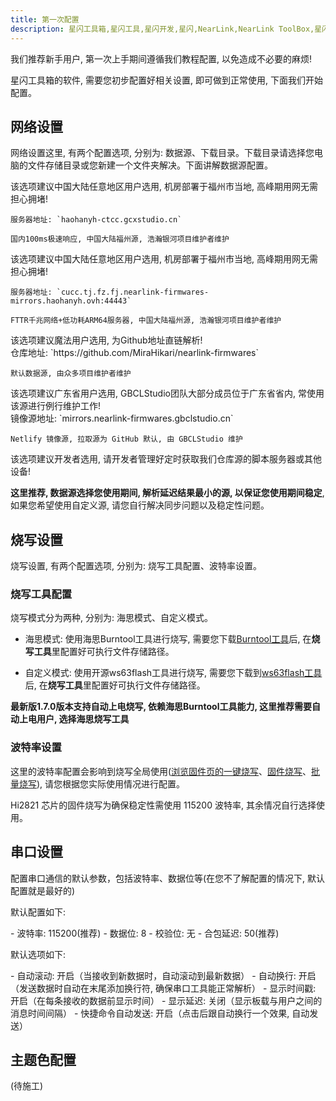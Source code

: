 ```yaml
---
title: 第一次配置
description: 星闪工具箱,星闪工具,星闪开发,星闪,NearLink,NearLink ToolBox,星闪工具箱第一次配置
---
```



<Aside type="caution" title="注意">我们推荐新手用户, 第一次上手期间遵循我们教程配置, 以免造成不必要的麻烦!</Aside>

星闪工具箱的软件, 需要您初步配置好相关设置, 即可做到正常使用, 下面我们开始配置。

## 网络设置

网络设置这里, 有两个配置选项, 分别为: 数据源、下载目录。下载目录请选择您电脑的文件存储目录或您新建一个文件夹解决。下面讲解数据源配置。

<Tabs>
  <TabItem label="福州电信">
    <Aside type="tip" title="给用户的提示">该选项建议中国大陆任意地区用户选用, 机房部署于福州市当地, 高峰期用网无需担心拥堵!</Aside>

    服务器地址: `haohanyh-ctcc.gcxstudio.cn`

    国内100ms极速响应, 中国大陆福州源, 浩瀚银河项目维护者维护
  </TabItem>

  <TabItem label="福州联通">
    <Aside type="tip" title="给用户的提示">该选项建议中国大陆任意地区用户选用, 机房部署于福州市当地, 高峰期用网无需担心拥堵!</Aside>

    服务器地址: `cucc.tj.fz.fj.nearlink-firmwares-mirrors.haohanyh.ovh:44443`

    FTTR千兆网络+低功耗ARM64服务器, 中国大陆福州源, 浩瀚银河项目维护者维护
  </TabItem>

  <TabItem label="Github">
    <Aside type="tip" title="给用户的提示">该选项建议魔法用户选用, 为Github地址直链解析!</Aside>
    仓库地址: `https://github.com/MiraHikari/nearlink-firmwares`

    默认数据源, 由众多项目维护者维护
  </TabItem>

  <TabItem label="Netlify">
    <Aside type="tip" title="给用户的提示">该选项建议广东省用户选用, GBCLStudio团队大部分成员位于广东省省内, 常使用该源进行例行维护工作!</Aside>
    镜像源地址: `mirrors.nearlink-firmwares.gbclstudio.cn`

    Netlify 镜像源, 拉取源为 GitHub 默认, 由 GBCLStudio 维护
  </TabItem>

  <TabItem label="自定义">
    <Aside type="tip" title="开发者提示">该选项建议开发者选用, 请开发者管理好定时获取我们仓库源的脚本服务器或其他设备!</Aside>
  </TabItem>
</Tabs>

**这里推荐, 数据源选择您使用期间, 解析延迟结果最小的源, 以保证您使用期间稳定**, 如果您希望使用自定义源, 请您自行解决同步问题以及稳定性问题。

## 烧写设置

烧写设置, 有两个配置选项, 分别为: 烧写工具配置、波特率设置。

### 烧写工具配置

烧写模式分为两种, 分别为: 海思模式、自定义模式。

- 海思模式: 使用海思Burntool工具进行烧写, 需要您下载[Burntool工具](https://cucc.tj.fz.fj.nearlink-firmwares-mirrors.haohanyh.ovh:44443/?tools/burntool)后, 在**烧写工具**里配置好可执行文件存储路径。

- 自定义模式: 使用开源ws63flash工具进行烧写, 需要您下载到[ws63flash工具](https://github.com/goodspeed34/ws63flash/releases)后, 在**烧写工具**里配置好可执行文件存储路径。

**最新版1.7.0版本支持自动上电烧写, 依赖海思Burntool工具能力, 这里推荐需要自动上电用户, 选择海思烧写工具**

### 波特率设置

这里的波特率配置会影响到烧写全局使用([浏览固件页的一键烧写](/getting-started/started#一键烧录)、[固件烧写](/getting-started/started#手动烧录)、[批量烧写](/getting-started/started#批量烧录)), 请您根据您实际使用情况进行配置。

<Aside type="danger">Hi2821 芯片的固件烧写为确保稳定性需使用 115200 波特率, 其余情况自行选择使用。</Aside>

## 串口设置

配置串口通信的默认参数，包括波特率、数据位等(在您不了解配置的情况下, 默认配置就是最好的)

默认配置如下:

<Card title="串口配置" icon="information">
  - 波特率: 115200(推荐)
  - 数据位: 8
  - 校验位: 无
  - 合包延迟: 50(推荐)
</Card>

默认选项如下: 

<Card title="默认选项" icon="information">
  - 自动滚动: 开启（当接收到新数据时，自动滚动到最新数据）
  - 自动换行: 开启（发送数据时自动在末尾添加换行符, 确保串口工具能正常解析）
  - 显示时间戳: 开启（在每条接收的数据前显示时间）
  - 显示延迟: 关闭（显示板载与用户之间的消息时间间隔）
  - 快捷命令自动发送: 开启（点击后跟自动换行一个效果, 自动发送）
</Card>

## 主题色配置

(待施工)